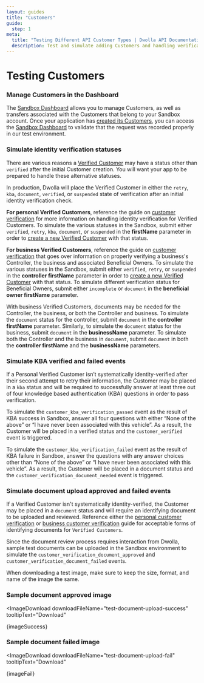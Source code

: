 ```yaml
---
layout: guides
title: "Customers"
guide:
  step: 1
meta:
  title: "Testing Different API Customer Types | Dwolla API Documentation"
  description: Test and simulate adding Customers and handling verification statuses in the Sandbox before working with real end users.
---
```



# Testing Customers

### Manage Customers in the Dashboard

The [Sandbox Dashboard](https://dashboard-sandbox.dwolla.com) allows you to manage Customers, as well as transfers associated with the Customers that belong to your <span><ContentTooltip preset="sandbox">Sandbox</ContentTooltip></span> account. Once your application has [created its Customers](https://developers.dwolla.com/api-reference/customers/create), you can access the [Sandbox Dashboard](https://dashboard-sandbox.dwolla.com) to validate that the request was recorded properly in our test environment.

<InlineCTA
  icon={conceptsIcon}
  text="There are multiple Customer types within the Dwolla API. Use our concept article for a more in-depth overview of each Customer type and its capabilities."
  href="/concepts/customer-types"
/>

### Simulate identity verification statuses

There are various reasons a [Verified Customer](/concepts/customer-types#verified-customer) may have a status other than `verified` after the initial Customer creation. You will want your app to be prepared to handle these alternative statuses.

In production, Dwolla will place the Verified Customer in either the `retry`, `kba`, `document`, `verified`, or `suspended` state of verification after an initial identity verification check.

**For personal Verified Customers**, reference the guide on [customer verification](/guides/personal-verified-customer/handle-verification-statuses) for more information on handling identity verification for Verified Customers. To simulate the various statuses in the Sandbox, submit either `verified`, `retry`, `kba`, `document`, or `suspended` in the **firstName** parameter in order to [create a new Verified Customer](https://developers.dwolla.com/api-reference/customers/create#verified-personal-customer---request-parameters) with that status.

**For business Verified Customers**, reference the guide on [customer verification](/guides/business-verified-customer/create-a-customer) that goes over information on properly verifying a business's Controller, the business and associated Beneficial Owners. To simulate the various statuses in the Sandbox, submit either `verified`, `retry`, or `suspended` in the **controller firstName** parameter in order to [create a new Verified Customer](https://developers.dwolla.com/api-reference/customers/create#verified-business-customer-businesstypellc-corporation-or-partnership---request-parameters) with that status. To simulate different verification status for Beneficial Owners, submit either `incomplete` or `document` in the **beneficial owner firstName** parameter.

With business Verified Customers, documents may be needed for the Controller, the business, or both the Controller and business. To simulate the `document` status for the controller, submit `document` in the **controller firstName** parameter.
Similarly, to simulate the `document` status for the business, submit `document` in the **businessName** parameter. To simulate both the Controller and the business in `document`, submit `document` in both the **controller firstName** and the **businessName** parameters.

### Simulate KBA verified and failed events

If a Personal Verified Customer isn’t systematically identity-verified after their second attempt to retry their information, the Customer may be placed in a `kba` status and will be required to successfully answer at least three out of four knowledge based authentication (KBA) questions in order to pass verification.

<InlineCTA
  icon={guidesIcon}
  text="More information on KBA status for Personal Verified Customers and the related endpoints."
  href="/guides/personal-verified-customer/handle-verification-statuses#handling-status-kba"
/>

To simulate the `customer_kba_verification_passed` event as the result of KBA success in Sandbox, answer all four questions with either “None of the above” or “I have never been associated with this vehicle”. As a result, the Customer will be placed in a verified status and the `customer_verified` event is triggered.

To simulate the `customer_kba_verification_failed` event as the result of KBA failure in Sandbox, answer the questions with any answer choices other than “None of the above” or “I have never been associated with this vehicle”. As a result, the Customer will be placed in a document status and the `customer_verification_document_needed` event is triggered.

### Simulate document upload approved and failed events

If a Verified Customer isn't systematically identity-verified, the Customer may be placed in a `document` status and will require an identifying document to be uploaded and reviewed. Reference either the [personal customer verification](/guides/personal-verified-customer/handle-verification-statuses#document-types) or [business customer verification](/guides/business-verified-customer/handle-verification-statuses#document-types) guide for acceptable forms of identifying documents for `Verified Customers`.

Since the document review process requires interaction from Dwolla, sample test documents can be uploaded in the Sandbox environment to simulate the `customer_verification_document_approved` and `customer_verification_document_failed` events.

<AlertBar variation="info">
  When downloading a test image, make sure to keep the size, format, and name of
  the image the same.
</AlertBar>

### **Sample document approved image**

<ImageDownload
  downloadFileName="test-document-upload-success"
  tooltipText="Download"
>
  {imageSuccess}
</ImageDownload>

### **Sample document failed image**

<ImageDownload
  downloadFileName="test-document-upload-fail"
  tooltipText="Download"
>
  {imageFail}
</ImageDownload>
